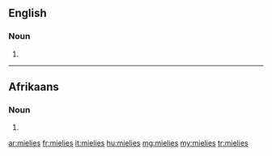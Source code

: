 ==English==

===Noun===
{{head|en|noun plural form}}

# {{plural of|mielie|lang=en}}

----

==Afrikaans==

===Noun===
{{head|af|noun plural form}}

# {{plural of|lang=af|mielie}}

[[ar:mielies]]
[[fr:mielies]]
[[it:mielies]]
[[hu:mielies]]
[[mg:mielies]]
[[my:mielies]]
[[tr:mielies]]